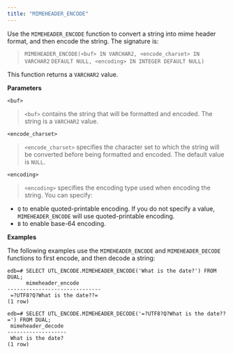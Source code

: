 ```yaml
---
title: "MIMEHEADER_ENCODE"
---
```


Use the `MIMEHEADER_ENCODE` function to convert a string into mime header format, and then encode the string. The signature is:

> `MIMEHEADER_ENCODE(<buf> IN VARCHAR2, <encode_charset> IN VARCHAR2` `DEFAULT NULL, <encoding> IN INTEGER DEFAULT NULL)`

This function returns a `VARCHAR2` value.

**Parameters**

`<buf>`

> `<buf>` contains the string that will be formatted and encoded. The string is a `VARCHAR2` value.

`<encode_charset>`

> `<encode_charset>` specifies the character set to which the string will be converted before being formatted and encoded. The default value is `NULL`.

`<encoding>`

> `<encoding>` specifies the encoding type used when encoding the string. You can specify:

-   `Q` to enable quoted-printable encoding. If you do not specify a value, `MIMEHEADER_ENCODE` will use quoted-printable encoding.
-   `B` to enable base-64 encoding.

**Examples**

The following examples use the `MIMEHEADER_ENCODE` and `MIMEHEADER_DECODE` functions to first encode, and then decode a string:

```text
edb=# SELECT UTL_ENCODE.MIMEHEADER_ENCODE('What is the date?') FROM DUAL;
      mimeheader_encode
------------------------------
 =?UTF8?Q?What is the date??=
(1 row)

edb=# SELECT UTL_ENCODE.MIMEHEADER_DECODE('=?UTF8?Q?What is the date??=') FROM DUAL;
 mimeheader_decode
-------------------
 What is the date?
(1 row)
```
